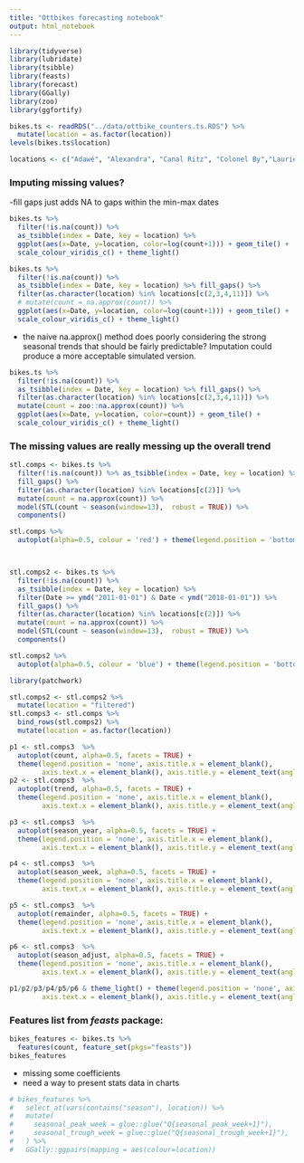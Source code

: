 ```yaml
---
title: "Ottbikes forecasting notebook"
output: html_notebook
---
```


```r
library(tidyverse)
library(lubridate)
library(tsibble)
library(feasts)
library(forecast)
library(GGally)
library(zoo)
library(ggfortify)
```


```r
bikes.ts <- readRDS("../data/ottbike_counters.ts.RDS") %>%
  mutate(location = as.factor(location))
levels(bikes.ts$location)

locations <- c("Adawé", "Alexandra", "Canal Ritz", "Colonel By","Laurier/Bay",  "Laurier/Lyon", "Laurier/Metcalfe", "OTrain/Bayview", "OTrain/Gladstone", "OTrain/Young", "Ottawa River", "Portage", "Somerset")
```



### Imputing missing values?

-fill gaps just adds NA to gaps within the min-max dates

```r
bikes.ts %>% 
  filter(!is.na(count)) %>%
  as_tsibble(index = Date, key = location) %>% 
  ggplot(aes(x=Date, y=location, color=log(count+1))) + geom_tile() +
  scale_colour_viridis_c() + theme_light()

bikes.ts %>% 
  filter(!is.na(count)) %>% 
  as_tsibble(index = Date, key = location) %>% fill_gaps() %>%
  filter(as.character(location) %in% locations[c(2,3,4,11)]) %>%
  # mutate(count = na.approx(count)) %>%
  ggplot(aes(x=Date, y=location, color=log(count+1))) + geom_tile() +
  scale_colour_viridis_c() + theme_light()
```

- the naive na.approx() method does poorly considering the strong seasonal trends that should be fairly predictable? Imputation could produce a more acceptable simulated version.

```r
bikes.ts %>% 
  filter(!is.na(count)) %>% 
  as_tsibble(index = Date, key = location) %>% fill_gaps() %>%
  filter(as.character(location) %in% locations[c(2,3,4,11)]) %>%
  mutate(count = zoo::na.approx(count)) %>%
  ggplot(aes(x=Date, y=location, color=count)) + geom_tile() +
  scale_colour_viridis_c() + theme_light()
```



### The missing values are really messing up the overall trend

```r
stl.comps <- bikes.ts %>% 
  filter(!is.na(count)) %>% as_tsibble(index = Date, key = location) %>%
  fill_gaps() %>%
  filter(as.character(location) %in% locations[c(2)]) %>%
  mutate(count = na.approx(count)) %>%
  model(STL(count ~ season(window=13),  robust = TRUE)) %>%
  components()

stl.comps %>%
  autoplot(alpha=0.5, colour = 'red') + theme(legend.position = 'bottom')



stl.comps2 <- bikes.ts %>% 
  filter(!is.na(count)) %>% 
  as_tsibble(index = Date, key = location) %>%
  filter(Date >= ymd("2011-01-01") & Date < ymd("2018-01-01")) %>%
  fill_gaps() %>%
  filter(as.character(location) %in% locations[c(2)]) %>%
  mutate(count = na.approx(count)) %>%
  model(STL(count ~ season(window=13),  robust = TRUE)) %>%
  components()

stl.comps2 %>%
  autoplot(alpha=0.5, colour = 'blue') + theme(legend.position = 'bottom')
```



```r
library(patchwork)

stl.comps2 <- stl.comps2 %>%
  mutate(location = "filtered")
stl.comps3 <- stl.comps %>%
  bind_rows(stl.comps2) %>%
  mutate(location = as.factor(location))

p1 <- stl.comps3  %>%
  autoplot(count, alpha=0.5, facets = TRUE) + 
  theme(legend.position = 'none', axis.title.x = element_blank(),
        axis.text.x = element_blank(), axis.title.y = element_text(angle=0))
p2 <- stl.comps3  %>%
  autoplot(trend, alpha=0.5, facets = TRUE) + 
  theme(legend.position = 'none', axis.title.x = element_blank(),
        axis.text.x = element_blank(), axis.title.y = element_text(angle=0))

p3 <- stl.comps3  %>%
  autoplot(season_year, alpha=0.5, facets = TRUE) + 
  theme(legend.position = 'none', axis.title.x = element_blank(),
        axis.text.x = element_blank(), axis.title.y = element_text(angle=0))

p4 <- stl.comps3  %>%
  autoplot(season_week, alpha=0.5, facets = TRUE) + 
  theme(legend.position = 'none', axis.title.x = element_blank(),
        axis.text.x = element_blank(), axis.title.y = element_text(angle=0))  

p5 <- stl.comps3  %>%
  autoplot(remainder, alpha=0.5, facets = TRUE) + 
  theme(legend.position = 'none', axis.title.x = element_blank(),
        axis.text.x = element_blank(), axis.title.y = element_text(angle=0))

p6 <- stl.comps3  %>%
  autoplot(season_adjust, alpha=0.5, facets = TRUE) + 
  theme(legend.position = 'none', axis.title.x = element_blank(),
        axis.text.x = element_blank(), axis.title.y = element_text(angle=0))
```


```r
p1/p2/p3/p4/p5/p6 & theme_light() + theme(legend.position = 'none', axis.title.x = element_blank(),
        axis.text.x = element_blank(), axis.title.y = element_text(angle=0))
```














### Features list from *feasts* package:


```r
bikes_features <- bikes.ts %>%
  features(count, feature_set(pkgs="feasts"))
bikes_features
```

- missing some coefficients
- need a way to present stats data in charts


```r
# bikes_features %>%
#   select_at(vars(contains("season"), location)) %>%
#   mutate(
#     seasonal_peak_week = glue::glue("Q{seasonal_peak_week+1}"),
#     seasonal_trough_week = glue::glue("Q{seasonal_trough_week+1}"),
#   ) %>%
#   GGally::ggpairs(mapping = aes(colour=location))
```

